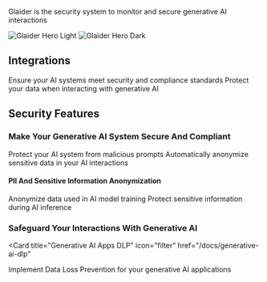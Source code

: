 Glaider is the security system to monitor and secure generative AI interactions

<img
  className="block dark:hidden"
  src="/images/glaider-hero-light.svg"
  alt="Glaider Hero Light"
/>
<img
  className="hidden dark:block"
  src="/images/glaider-hero-dark.svg"
  alt="Glaider Hero Dark"
/>

## Integrations

<CardGroup cols={2}>
  <Card
    title="Make Your Generative AI System Secure And Compliant"
    icon="shield-check"
    href="/docs/secure-compliant-ai"
  >
    Ensure your AI systems meet security and compliance standards
  </Card>
  <Card
    title="Safeguard Your Interactions With Generative AI"
    icon="lock"
    href="/docs/safeguard-interactions"
  >
    Protect your data when interacting with generative AI
  </Card>
</CardGroup>

## Security Features

### Make Your Generative AI System Secure And Compliant

<CardGroup cols={2}>
  <Card
    title="Prompt Injection Protection"
    icon="shield-halved"
    href="/docs/prompt-injection-protection"
  >
    Protect your AI system from malicious prompts
  </Card>
  <Card
    title="PII And Sensitive Information Anonymization By Design"
    icon="user-secret"
    href="/docs/pii-anonymization"
  >
    Automatically anonymize sensitive data in your AI interactions
  </Card>
</CardGroup>

#### PII And Sensitive Information Anonymization

<CardGroup cols={2}>
  <Card
    title="For Training"
    icon="graduation-cap"
    href="/docs/anonymization-training"
  >
    Anonymize data used in AI model training
  </Card>
  <Card
    title="For Inference"
    icon="brain"
    href="/docs/anonymization-inference"
  >
    Protect sensitive information during AI inference
  </Card>
</CardGroup>

### Safeguard Your Interactions With Generative AI

<Card
  title="Generative AI Apps DLP"
  icon="filter"
  href="/docs/generative-ai-dlp"
>
  Implement Data Loss Prevention for your generative AI applications
</Card>